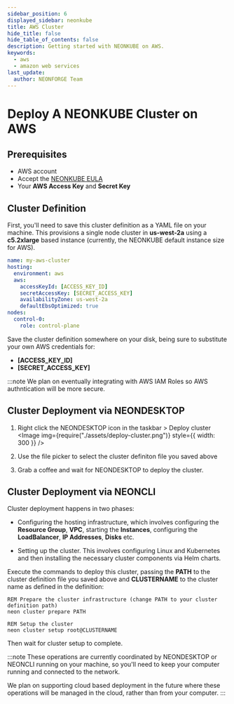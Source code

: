 ```yaml
---
sidebar_position: 6
displayed_sidebar: neonkube
title: AWS Cluster
hide_title: false
hide_table_of_contents: false
description: Getting started with NEONKUBE on AWS.
keywords:
  - aws
  - amazon web services
last_update:
  author: NEONFORGE Team
---
```



# Deploy A NEONKUBE Cluster on AWS

## Prerequisites

- AWS account
- Accept the [NEONKUBE EULA](https://aws.amazon.com/marketplace/server/procurement?productId=e42b4534-a895-49d0-8c2e-1cafd10df38e)
- Your **AWS Access Key** and **Secret Key**

## Cluster Definition

First, you'll need to save this cluster definition as a YAML file
on your machine.  This provisions a single node cluster in **us-west-2a**
using a **c5.2xlarge** based instance (currently, the NEONKUBE default
instance size for AWS).

```yaml
name: my-aws-cluster
hosting:
  environment: aws
  aws:
    accessKeyId: [ACCESS_KEY_ID]
    secretAccessKey: [SECRET_ACCESS_KEY]
    availabilityZone: us-west-2a
    defaultEbsOptimized: true
nodes:
  control-0:
    role: control-plane
```

Save the cluster definition somewhere on your disk, being sure to substitute 
your own AWS credentials for:

- **[ACCESS_KEY_ID]**
- **[SECRET_ACCESS_KEY]**

:::note
We plan on eventually integrating with AWS IAM Roles so AWS authntication
will be more secure.

## Cluster Deployment via NEONDESKTOP

1. Right click the NEONDESKTOP icon in the taskbar > Deploy cluster
   <Image img={require("./assets/deploy-cluster.png")} style={{ width: 300 }} />

2. Use the file picker to select the cluster definiton file you saved above

3. Grab a coffee and wait for NEONDESKTOP to deploy the cluster.

## Cluster Deployment via NEONCLI

Cluster deployment happens in two phases:

- Configuring the hosting infrastructure, which involves configuring the 
  **Resource Group**, **VPC**, starting the **Instances**, configuring 
  the **LoadBalancer**, **IP Addresses**, **Disks** etc.

- Setting up the cluster.  This involves configuring Linux and Kubernetes
  and then installing the necessary cluster components via Helm charts.

Execute the commands to deploy this cluster, passing the **PATH** to the
cluster definition file you saved above and **CLUSTERNAME** to the cluster
name as defined in the definition:

```plain
REM Prepare the cluster infrastructure (change PATH to your cluster definition path)
neon cluster prepare PATH

REM Setup the cluster
neon cluster setup root@CLUSTERNAME
```

Then wait for cluster setup to complete.

:::note
These operations are currently coordinated by NEONDESKTOP or NEONCLI 
running on your machine, so you'll need to keep your computer running
and connected to the network.

We plan on supporting cloud based deployment in the future where these
operations will be managed in the cloud, rather than from your computer.
:::